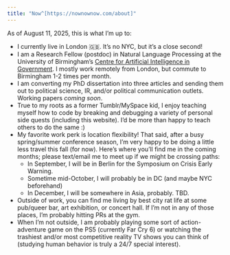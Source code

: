 ```yaml
---
title: "Now^[https://nownownow.com/about]"
---
```


As of August 11, 2025, this is what I'm up to: 

- I currently live in London 🇬🇧. It's no NYC, but it's a close second! 
- I am a Research Fellow (postdoc) in Natural Language Processing at the University of Birmingham's [Centre for Artificial Intelligence in Government](https://www.birmingham.ac.uk/research/centre-for-artificial-intelligence-in-government). I mostly work remotely from London, but commute to Birmingham 1-2 times per month. 
- I am converting my PhD dissertation into three articles and sending them out to political science, IR, and/or political communication outlets. Working papers _coming soon_. 
- True to my roots as a former Tumblr/MySpace kid, I enjoy teaching myself how to code by breaking and debugging a variety of personal side quests (including this website). I'd be more than happy to teach others to do the same :) 
- My favorite work perk is location flexibility! That said, after a busy spring/summer conference season, I'm very happy to be doing a little less travel this fall (for now). Here's where you'll find me in the coming months; please text/email me to meet up if we might be crossing paths: 
    - In September, I will be in Berlin for the Symposium on Crisis Early Warning. 
    - Sometime mid-October, I will probably be in DC (and maybe NYC beforehand)
    - In December, I will be somewhere in Asia, probably. TBD. 
- Outside of work, you can find me living by best city rat life at some pub/queer bar, art exhibition, or concert hall. If I'm not in any of those places, I'm probably hitting PRs at the gym. 
- When I'm not outside, I am probably playing some sort of action-adventure game on the PS5 (currently Far Cry 6) or watching the trashiest and/or most competitive reality TV shows you can think of (studying human behavior is truly a 24/7 special interest). 